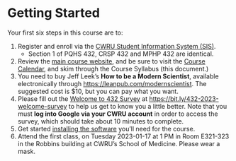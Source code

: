 # Getting Started

Your first six steps in this course are to:

1. Register and enroll via the [CWRU Student Information System (SIS)](https://sis.case.edu/).
    - Section 1 of PQHS 432, CRSP 432 and MPHP 432 are identical.
2. Review the [main course website](https://thomaselove.github.io/432-2023/), and be sure to visit the [Course Calendar](https://thomaselove.github.io/432-2023/calendar.html), and skim through the Course Syllabus (this document.)
3. You need to buy Jeff Leek's **How to be a Modern Scientist**, available electronically through <https://leanpub.com/modernscientist>. The suggested cost is $10, but you can pay what you want.
4. Please fill out the [Welcome to 432 Survey](https://bit.ly/432-2023-welcome-survey) at <https://bit.ly/432-2023-welcome-survey> to help us get to know you a little better. Note that you must **log into Google via your CWRU account** in order to access the survey, which should take about 10 minutes to complete.
5. Get started [installing the software](https://thomaselove.github.io/432-2023/software.html) you'll need for the course.
6. Attend the first class, on Tuesday 2023-01-17 at 1 PM in Room E321-323 in the Robbins building at CWRU's School of Medicine. Please wear a mask.



